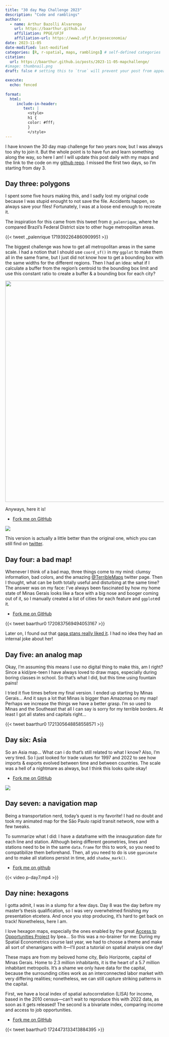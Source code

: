 ```yaml
---
title: "30 day Map Challenge 2023"
description: "Code and ramblings"
author:
  - name: Arthur Bazolli Alvarenga
    url: https://baarthur.github.io/
    affiliation: PPGE/UFJF
    affiliation-url: https://www2.ufjf.br/poseconomia/ 
date: 2023-11-05
date-modified: last-modified
categories: [R, r-spatial, maps, ramblings] # self-defined categories
citation: 
  url: https://baarthur.github.io/posts/2023-11-05-mapchallenge/ 
#image: thumbnail.png
draft: false # setting this to `true` will prevent your post from appearing on your listing page until you're ready!

execute: 
  echo: fenced
  
format:
  html:
     include-in-header:
        text: |
          <style>
          h1 {
          color: #fff;
          }
          </style>
---
```


I have known the 30 day map challenge for two years now, but I was always too shy to join it. But the whole point is to have fun and learn something along the way, so here I am! I will update this post daily with my maps and the link to the code on my [github repo](https://github.com/baarthur/mapchallenge-2023/tree/main). I missed the first two days, so I'm starting from day 3.



## Day three: polygons

I spent some five hours making this, and I sadly lost my original code because I was stupid enought to not save the file. Accidents happen, so always save your files! Fortunately, I was at a loose end enough to recreate it. 

The inspiration for this came from this tweet from `@_palenrique`, where he compared Brazil's Federal District size to other huge metropolitan areas. 

{{< tweet _palenrique 1719392264860909951 >}}

The biggest challenge was how to get all metropolitan areas in the same scale. I had a notion that I should use `coord_sf()` in my `ggplot` to make them all in the same frame, but I just did not know how to get a bounding box with the same widths for the different regions. Then I had an idea: what if I calculate a buffer from the region's centroid to the bounding box limit and use this constant ratio to create a buffer & a bounding box for each city? 

![](day-3_suffering.png){width="700"}

Anyways, here it is!

* [Fork me on GitHub](https://github.com/baarthur/mapchallenge-2023/blob/main/src/3-polygons.qmd)

![](p-day3.png)

This version is actually a little better than the original one, which you can still find on [twitter](https://twitter.com/baarthur0/status/1720592766479069266).



## Day four: a bad map!

Whenever I think of a bad map, three things come to my mind: clumsy information, bad colors, and the amazing [@TerribleMaps](https://twitter.com/TerribleMaps) twitter page. Then I thought, what can be both totally useful and disturbing at the same time? The answer was on my face: I've always been fascinated by how my home state of Minas Gerais looks like a face with a big nose and booger coming out of it, so I manually created a list of cities for each feature and `ggplot`ed it. 

* [Fork me on GitHub](https://github.com/baarthur/mapchallenge-2023/blob/main/src/4-bad_map.qmd)

{{< tweet baarthur0 1720837569494053167 >}}

Later on, I found out that [gaga stans really liked it](https://twitter.com/MazettiMiguel/status/1720842936793841979). I had no idea they had an internal joke about her!



## Day five: an analog map

Okay, I'm assuming this means I use no digital thing to make this, am I right? Since a kid/pre-teen I have always loved to draw maps, especially during boring classes in school. So that's what I did, but this time using fountain pains! 

I tried it five times before my final version. I ended up starting by Minas Gerais... And it says a lot that Minas is bigger than Amazonas on my map! Perhaps we increase the things we have a better grasp. I'm so used to Minas and the Southeast that all I can say is sorry for my terrible borders. At least I got all states and capitals right...

{{< tweet baarthur0 1721305648858558571 >}}



## Day six: Asia

So an Asia map... What can i do that's still related to what I know? Also, I'm very tired. So I just looked for trade values for 1997 and 2022 to see how imports & exports evolved between time and between countries. The scale was a hell of a nightmare as always, but I think this looks quite okay!

* [Fork me on GitHub](https://github.com/baarthur/mapchallenge-2023/blob/main/src/6-asia.qmd)

![](p-day6.png)



## Day seven: a navigation map

Being a transportation nerd, today's quest is my favorite! I had no doubt and took my animated map for the São Paulo rapid transit network, now with a few tweaks. 

To summarize what I did: I have a dataframe with the innauguration date for each line and station. Although being different geometries, lines and stations need to be in the same `data.frame` for this to work, so you need to compatibilize them beforehand. Then, all you need to do is use `gganimate` and to make all stations persist in time, add `shadow_mark()`. 

* [Fork me on github](https://github.com/baarthur/mapchallenge-2023/blob/main/src/7-navigation.qmd)

{{< video p-day7.mp4 >}}



## Day nine: hexagons

I gotta admit, I was in a slump for a few days. Day 8 was the day before my master's thesis qualification, so I was very overwhelmed finishing my presentation etcetera. And once you stop producing, it's hard to get back on track! Nonetheless, here I am. 

I love hexagon maps, especially the ones enabled by the great [Access to Opportunities Project](https://www.ipea.gov.br/acessooportunidades/en/) by Ipea... So this was a no-brainer for me: During my Spatial Econometrics course last year, we had to choose a theme and make all sort of shenanigans with it---I'll post a tutorial on spatial analysis one day!

These maps are from my beloved home city, Belo Horizonte, capital of Minas Gerais. Home to 2.3 million inhabitants, it is the heart of a 5.7 million inhabitant metropolis. It's a shame we only have data for the capital, because the surrounding cities work as an interconnected labor market with very differing realities; nonetheless, we can still capture striking patterns in the capital.

First, we have a local index of spatial autocorrelation (LISA) for income, based in the 2010 census---can't wait to reproduce this with 2022 data, as soon as it gets released! The second is a bivariate index, comparing income and access to job opportunities.

* [Fork me on GitHub](https://github.com/baarthur/mapchallenge-2023/blob/main/src/9-hexagons.qmd)

{{< tweet baarthur0 1724473133413884395 >}}


